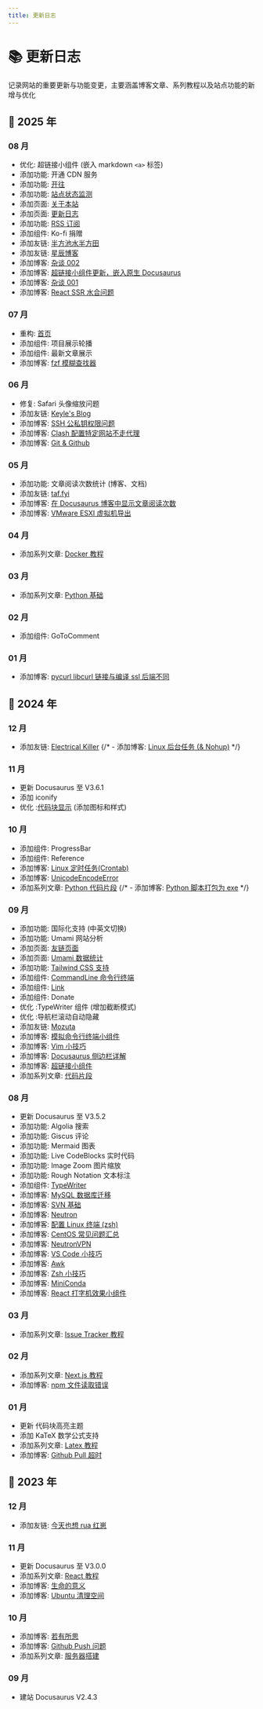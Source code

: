 ```yaml
---
title: 更新日志
---
```



# 📚 更新日志

记录网站的重要更新与功能变更，主要涵盖博客文章、系列教程以及站点功能的新增与优化

<Changelog>

## 🐍 2025 年

### 08 月

- 优化: 超链接小组件 (嵌入 markdown `<a>` 标签)
- 添加功能: 开通 CDN 服务
- 添加功能: [开往](https://www.travellings.cn/)
- 添加功能: [站点状态监测](https://stats.uptimerobot.com/p2lVhjnriB)
- 添加页面: [关于本站](/about)
- 添加页面: [更新日志](/release)
- 添加功能: [RSS 订阅](https://www.castamerego.com/blog/rss.xml)
- 添加组件: Ko-fi 捐赠
- 添加友链: [半方池水半方田](https://blog.uuanqin.top/)
- 添加友链: [星辰博客](https://blog.starchen.top)
- 添加博客: [杂谈 002](/blog/talk-002)
- 添加博客: [超链接小组件更新，嵌入原生 Docusaurus](/blog/Link-update-2025-08)
- 添加博客: [杂谈 001](/blog/talk-001)
- 添加博客: [React SSR 水合问题](/blog/Hydration)

### 07 月

- 重构: [首页](/)
- 添加组件: 项目展示轮播
- 添加组件: 最新文章展示
- 添加博客: [fzf 模糊查找器](/blog/fzf)

### 06 月

- 修复: Safari 头像缩放问题
- 添加友链: [Keyle's Blog](https://keyle.cc)
- 添加博客: [SSH 公私钥权限问题](/blog/SSHPermitionError)
- 添加博客: [Clash 配置特定网站不走代理](/blog/ClashBypass)
- 添加博客: [Git & Github](/blog/Git)

### 05 月

- 添加功能: 文章阅读次数统计 (博客、文档)
- 添加友链: [taf.fyi](https://taf.fyi)
- 添加博客: [在 Docusaurus 博客中显示文章阅读次数](/blog/PageViewCounter)
- 添加博客: [VMware ESXI 虚拟机导出](/blog/ESXIvmdownload)

### 04 月

- 添加系列文章: [Docker 教程](/docs/Docker)

### 03 月

- 添加系列文章: [Python 基础](/docs/Python)

### 02 月

- 添加组件: GoToComment

### 01 月

- 添加博客: [pycurl libcurl 链接与编译 ssl 后端不同](/blog/Pycurl)

## 🐉 2024 年

### 12 月

- 添加友链: [Electrical Killer](https://eksnotebook.com/)
  {/* - 添加博客: [Linux 后台任务 (& Nohup)](/blog/Nohup) */}

### 11 月

- 更新 Docusaurus 至 V3.6.1
- 添加 iconify
- 优化 :[代码块显示](/docs/Server/CodeBlocks#添加图标) (添加图标和样式)

### 10 月

- 添加组件: ProgressBar
- 添加组件: Reference
- 添加博客: [Linux 定时任务(Crontab)](/blog/Crontab)
- 添加博客: [UnicodeEncodeError](/blog/UnicodeEncodeError)
- 添加系列文章: [Python 代码片段](/docs/Snippets/Python)
  {/* - 添加博客: [Python 脚本打包为 exe](/blog/Pyinstaller) */}

### 09 月

- 添加功能: 国际化支持 (中英文切换)
- 添加功能: Umami 网站分析
- 添加页面: [友链页面](/friends)
- 添加页面: [Umami 数据统计](https://umami.castamerego.com/share/EplxZVQRe6OkyBt3/castamerego.com)
- 添加功能: [Tailwind CSS 支持](/docs/Server/Docusaurus-Theme#tailwindcss)
- 添加组件: [CommandLine 命令行终端](/docs/Snippets/Components/cmdTerminal)
- 添加组件: [Link](/docs/Snippets/Components/Link)
- 添加组件: Donate
- 优化 :TypeWriter 组件 (增加截断模式)
- 优化 :导航栏滚动自动隐藏
- 添加友链: [Mozuta](http://hex.mozuta.com/)
- 添加博客: [模拟命令行终端小组件](/blog/cmdTerminal)
- 添加博客: [Vim 小技巧](/blog/VimTip)
- 添加博客: [Docusaurus 侧边栏详解](/blog/DocusaurusSidebar)
- 添加博客: [超链接小组件](/blog/Link)
- 添加系列文章: [代码片段](/docs/Snippets/Intro)

### 08 月

- 更新 Docusaurus 至 V3.5.2
- 添加功能: Algolia 搜索
- 添加功能: Giscus 评论
- 添加功能: Mermaid 图表
- 添加功能: Live CodeBlocks 实时代码
- 添加功能: Image Zoom 图片缩放
- 添加功能: Rough Notation 文本标注
- 添加组件: [TypeWriter](/docs/Snippets/Components/TypeWriter)
- 添加博客: [MySQL 数据库迁移](/blog/DatabaseMigration)
- 添加博客: [SVN 基础](/blog/SVNBasic)
- 添加博客: [Neutron](/blog/Neutron)
- 添加博客: [配置 Linux 终端 (zsh)](/blog/LinuxTerminal)
- 添加博客: [CentOS 常见问题汇总](/blog/CentOS)
- 添加博客: [NeutronVPN](/blog/NeutronVPN)
- 添加博客: [VS Code 小技巧](/blog/VScodeTip)
- 添加博客: [Awk](/blog/Awk)
- 添加博客: [Zsh 小技巧](/blog/ZshTip)
- 添加博客: [MiniConda](/blog/MiniConda)
- 添加博客: [React 打字机效果小组件](/blog/TypeWriter)

### 03 月

- 添加系列文章: [Issue Tracker 教程](/docs/React/Issue)

### 02 月

- 添加系列文章: [Next.js 教程](/docs/React/Next)
- 添加博客: [npm 文件读取错误](/blog/NpmFileReadError)

### 01 月

- 更新 代码块高亮主题
- 添加 KaTeX 数学公式支持
- 添加系列文章: [Latex 教程](/docs/Latex)
- 添加博客: [Github Pull 超时](/blog/GithubPullProblem)

## 🐇 2023 年

### 12 月

- 添加友链: [今天也想 rua 红崽](https://todayred.castamerego.com)

### 11 月

- 更新 Docusaurus 至 V3.0.0
- 添加系列文章: [React 教程](/docs/React)
- 添加博客: [生命的意义](/blog/42)
- 添加博客: [Ubuntu 清理空间](/blog/CleanUbuntu)

### 10 月

- 添加博客: [若有所思](/blog/Thoughts)
- 添加博客: [Github Push 问题](/blog/GithubPushProblem)
- 添加系列文章: [服务器搭建](/docs/Server)

### 09 月

- 建站 Docusaurus V2.4.3

</Changelog>

<Comment />
